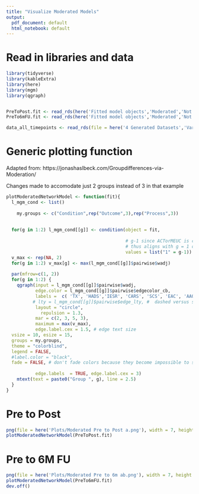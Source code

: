 ```yaml
---
title: "Visualize Moderated Models"
output:
  pdf_document: default
  html_notebook: default
---
```


# Read in libraries and data
```r

library(tidyverse)
library(kableExtra)
library(here)
library(mgm)
library(qgraph)


PreToPost.fit <- read_rds(here('Fitted model objects','Moderated','Not bootstrapped','PreToPost.moderated.fit'))
PreTo6mFU.fit <- read_rds(here('Fitted model objects','Moderated','Not bootstrapped','PreTo6mFU.moderated.fit'))

data_all_timepoints <- read_rds(file = here('4 Generated Datasets','Vars_At_All_Timepoints.rds'))

```

# Generic plotting function
Adapted from:
https://jonashaslbeck.com/Groupdifferences-via-Moderation/

Changes made to accomodate just 2 groups instead of 3 in that example

```r

plotModeratedNetworkModel <- function(fit){
  l_mgm_cond <- list()
  
    my.groups <- c("Condition",rep("Outcome",3),rep("Process",3))
                
  
  for(g in 1:2) l_mgm_cond[[g]] <- condition(object = fit, 
                                             
                                             # g-1 since ACTorMEUC is coded as 0 = MEUC, 1 = ACT
                                             # thus aligns with g = 1 or g = 2
                                             values = list("1" = g-1))
  v_max <- rep(NA, 2)
  for(g in 1:2) v_max[g] <- max(l_mgm_cond[[g]]$pairwise$wadj)
  
  par(mfrow=c(1, 2))
  for(g in 1:2) {
    qgraph(input = l_mgm_cond[[g]]$pairwise$wadj, 
           edge.color = l_mgm_cond[[g]]$pairwise$edgecolor_cb,
           labels =  c( 'TX', 'HADS','IESR', 'CARS', 'SCS', 'EAC', 'AAQc'),
          # lty = l_mgm_cond[[g]]$pairwise$edge_lty, #  dashed versus solid lines by sign of edge
           layout = "circle",
             repulsion = 1.3,
           mar = c(2, 3, 5, 3),
           maximum = max(v_max), 
           edge.label.cex = 1.5, # edge text size
  vsize = 10, esize = 15,
  groups = my.groups,
  theme = "colorblind",
  legend = FALSE,
  #label.color = "black",
  fade = FALSE, # don't fade colors because they become impossible to see in Word
  
           edge.labels  = TRUE, edge.label.cex = 3)
    mtext(text = paste0("Group ", g), line = 2.5)
  }
}

```


# Pre to Post

```r

png(file = here('Plots/Moderated Pre to Post a.png'), width = 7, height = 4, units = "in", res = 300)
plotModeratedNetworkModel(PreToPost.fit)


```

\newpage
# Pre to 6M FU

```r

png(file = here('Plots/Moderated Pre to 6m ab.png'), width = 7, height = 4, units = "in", res = 300)
plotModeratedNetworkModel(PreTo6mFU.fit)
dev.off()

```
